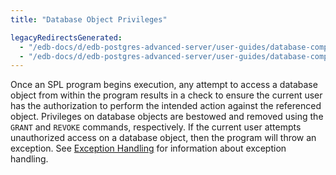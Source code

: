 ```yaml
---
title: "Database Object Privileges"

legacyRedirectsGenerated:
  - "/edb-docs/d/edb-postgres-advanced-server/user-guides/database-compatibility-stored-procedural-language-guide/13/database_object_privileges.html"
  - "/edb-docs/d/edb-postgres-advanced-server/user-guides/database-compatibility-stored-procedural-language-guide/latest/database_object_privileges.html"
---
```


<div id="database_object_privileges" class="registered_link"></div>

Once an SPL program begins execution, any attempt to access a database object from within the program results in a check to ensure the current user has the authorization to perform the intended action against the referenced object. Privileges on database objects are bestowed and removed using the `GRANT` and `REVOKE` commands, respectively. If the current user attempts unauthorized access on a database object, then the program will throw an exception. See [Exception Handling](../../05_control_structures/07_exception_handling/#exception_handling) for information about exception handling.
